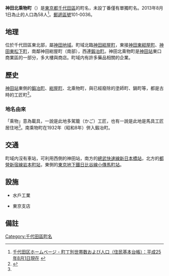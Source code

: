 {{pathnav|日本|東京都|千代田區|frame=1}}
{{coord|35|41|33|N|139|46|26|E|display=title}}
{{Infobox Settlement
|official_name = 神田北乘物町
|native_name =
|settlement_type = [[町|町]]
|image_skyline =
|imagesize =
|image_caption =
|image_flag =
|image_seal =
| image_map =
| map_caption =
| pushpin_map = Tokyo city
|subdivision_type = [[國家|國家]]
|subdivision_name = [[File:Flag_of_Japan.svg|border]] [[日本|日本]]
|subdivision_type1 = [[都道府縣|都道府縣]]
|subdivision_name1 = [[File:Flag_of_Tokyo_Prefecture.svg|25px]] [[東京都|東京都]]
|subdivision_type2 = [[東京都區部|特別區]]
|subdivision_name2 = [[File:Flag_of_Chiyoda,_Tokyo.svg|25px]] [[千代田區|千代田區]]
|established_title =
|established_date =
|government_type =
|leader_title =
|leader_name =
|area_magnitude =
|area_total_sq_mi =
|area_total_km2 =
|area_land_sq_mi =
|area_land_km2 =
|area_urban_sq_mi =
|area_urban_km2 =
|area_metro_km2 =
|area_metro_sq_mi =
|population_as_of= 2013年（平成25年）8月1日
|population_footnotes =
|population_total = 58
|population_urban =
|population_metro =
|population_density_sq_mi =
|population_density_km2 =
| timezone = [[日本標準時間|JST]]
| utc_offset = +9
|timezone_DST =
|utc_offset_DST =
|latd=35|latm=41|lats=33|latNS=N
|longd=139|longm=46|longs=26|longEW=E
|elevation_footnotes=
|elevation_m =
|elevation_ft =
|postal_code_type = [[郵遞區號|郵遞區號]]
|postal_code = 101-0036
|area_code =
|website =
|footnotes =
}}
'''神田北乘物町'''（{{jpn|j=神田北乗物町|hg=かんだきたのりものちょう|rm=Kanda-kita-norimonochō|f=y}}）是[[東京都|東京都]][[千代田區|千代田區]]的町名，未設丁番僅有單獨町名。2013年8月1日為止的人口為58人<ref>[http://www.city.chiyoda.lg.jp/koho/kuse/gaiyo/toke/cho-setai/cho-setaih2508.html 千代田区ホームページ - 町丁別世帯数および人口（住民基本台帳）：平成25年8月1日現在] {{webarchive|url=https://web.archive.org/web/20131027221615/http://www.city.chiyoda.lg.jp/koho/kuse/gaiyo/toke/cho-setai/cho-setaih2508.html |date=2013-10-27 }}</ref>。[[郵遞區號|郵遞區號]]101-0036。

== 地理 ==
位於千代田區東北部，屬[[神田區|神田地域]]。町域北臨[[神田紺屋町|神田紺屋町]]，東接[[神田東紺屋町|神田東紺屋町]]、[[神田東松下町|神田東松下町]]，南鄰神田紺屋町（南部），西連[[鍛冶町_(千代田區)|鍛冶町]]。神田北乘物町是[[神田站_(東京都)|神田站]]東口商業區的一部分，多大樓與商店。町域内有許多藥品相關的企業。

== 歷史 ==
[[神田站|神田站]]東側的[[神田鍛冶町|鍛冶町]]、[[神田紺屋町|紺屋町]]、北乘物町，與已經廢除的塗師町、鍋町等，都是古時的工匠町<ref name="history">{{Cite web |url=http://www.city.chiyoda.lg.jp/koho/bunka/bunka/chome/yurai/kitanorimono.html |title=千代田区 町名由来板ガイド：乗物町（きたのりものちょう） |access-date=2013-08-15 |archive-date=2020-09-23 |archive-url=https://web.archive.org/web/20200923093148/https://www.city.chiyoda.lg.jp/koho/bunka/bunka/chome/yurai/kitanorimono.html |dead-url=no }}</ref>。
=== 地名由來 ===
「乘物」意為載具，一說是此地多駕籠（かご）工匠，也有一說是此地是馬具工匠居住地<ref name="history" />。南乘物町在1932年（昭和8年）併入鍛冶町。

== 交通 ==
町域内沒有車站，可利用西側的神田站，南方的[[總武快速線|總武快速線]][[新日本橋站|新日本橋站]]，北方的[[都營地下鐵新宿線|都營新宿線]][[岩本町站|岩本町站]]，東側的[[東京地下鐵日比谷線|東京地下鐵日比谷線]][[小傳馬町站|小傳馬町站]]。

== 設施 ==
*水戶工業
*{{link-ja|香川銀行|香川銀行}}東京支店

==備註==
{{reflist}}

{{千代田區的町名}}

{{DEFAULTSORT:Kanda-Kitanorimonocho}}
[[Category:千代田區町名|Category:千代田區町名]]
